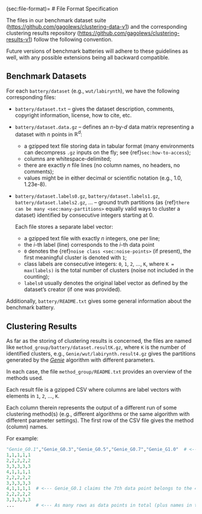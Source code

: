 (sec:file-format)=
# File Format Specification

The files in our benchmark dataset suite
(<https://github.com/gagolews/clustering-data-v1>)
and the corresponding clustering results repository
(<https://github.com/gagolews/clustering-results-v1>)
follow the following convention.

::::{important}
Future versions of benchmark batteries
will adhere to these guidelines as well,
with any possible extensions being all backward compatible.
::::




## Benchmark Datasets

For each `battery/dataset` (e.g., `wut/labirynth`),
we have the following corresponding files:

* `battery/dataset.txt` – gives the dataset description, comments,
    copyright information, license, how to cite, etc.

* `battery/dataset.data.gz` – defines an *n*-by-*d* data matrix
    representing a dataset with *n* points in $\mathbb{R}^d$:

    * a gzipped text file storing data in tabular format
    (many environments can decompress `.gz` inputs on the fly;
    see {ref}`sec:how-to-access`);
    * columns are whitespace-delimited;
    * there are exactly *n* file lines
        (no column names, no headers, no comments);
    * values might be in either decimal or scientific notation
        (e.g., 1.0, 1.23e-8).

*  `battery/dataset.labels0.gz`,
   `battery/dataset.labels1.gz`,
   `battery/dataset.labels2.gz`, ... –
    ground truth partitions (as
    {ref}`there can be many <sec:many-partitions>` equally valid
    ways to cluster a dataset)
    identified by consecutive  integers starting at 0.

    Each file stores a separate label vector:

    * a gzipped text file with exactly *n* integers, one per line;
    * the *i*-th label (line) corresponds to the *i*-th data point
    * `0` denotes the {ref}`noise class <sec:noise-points>` (if present),
        the first meaningful cluster is denoted with `1`;
    * class labels are consecutive integers:
        `0`, `1`, `2`, ..., `K`, where `K = max(labels)` is the total
        number of clusters (noise not included in the counting);
    * `labels0` usually denotes the original label vector as defined by
        the dataset's creator (if one was provided).


Additionally, `battery/README.txt` gives some general information
about the benchmark battery.


## Clustering Results

As far as the storing of clustering results is concerned,
the files are named like `method_group/battery/dataset.resultK.gz`,
where `K` is the number of identified clusters, e.g.,
`Genie/wut/labirynth.result4.gz` gives the partitions
generated by the [*Genie*](https://genieclust.gagolewski.com)
algorithm with different parameters.

In each case, the file `method_group/README.txt` provides an overview
of the methods used.

Each result file is a gzipped CSV where columns are label vectors
with elements in `1`, `2`, ..., `K`.
<!--
It is assumed the algorithms do not mark any points as noise
(if they do, some postprocessing might be required, e.g.,
the merging of noise points with the nearest clusters thereto).
-->


Each column therein represents the output of a different run
of some clustering method(s) (e.g., different algorithms
or the same algorithm with different parameter settings).
The first row of the CSV file gives the method (column) names.

For example:

```python
"Genie_G0.1","Genie_G0.3","Genie_G0.5","Genie_G0.7","Genie_G1.0"  # <--- names
1,1,1,1,1
2,2,2,2,2
3,3,3,3,3
4,1,1,1,1
2,2,2,2,2
3,3,3,3,3
4,1,1,1,1  # <--- Genie_G0.1 claims the 7th data point belongs to the 4th cluster
2,2,2,2,2
3,3,3,3,3
...        # <--- As many rows as data points in total (plus names in the 1st row)
```
